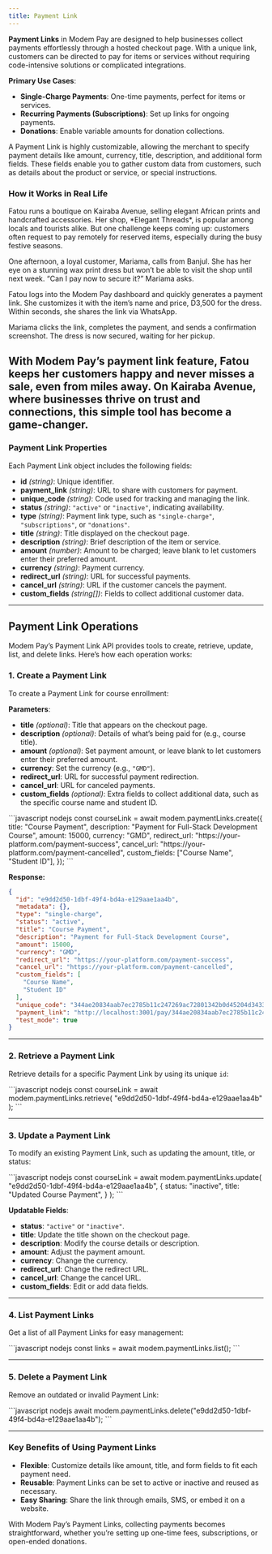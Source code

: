 ```yaml
---
title: Payment Link
---
```


**Payment Links** in Modem Pay are designed to help businesses collect payments effortlessly through a hosted checkout page. With a unique link, customers can be directed to pay for items or services without requiring code-intensive solutions or complicated integrations. 

**Primary Use Cases**:
- **Single-Charge Payments**: One-time payments, perfect for items or services.
- **Recurring Payments (Subscriptions)**: Set up links for ongoing payments.
- **Donations**: Enable variable amounts for donation collections.

A Payment Link is highly customizable, allowing the merchant to specify payment details like amount, currency, title, description, and additional form fields. These fields enable you to gather custom data from customers, such as details about the product or service, or special instructions.

### How it Works in Real Life

<Tip>
Fatou runs a boutique on Kairaba Avenue, selling elegant African prints and handcrafted accessories. Her shop, *Elegant Threads*, is popular among locals and tourists alike. But one challenge keeps coming up: customers often request to pay remotely for reserved items, especially during the busy festive seasons.  

One afternoon, a loyal customer, Mariama, calls from Banjul. She has her eye on a stunning wax print dress but won’t be able to visit the shop until next week. “Can I pay now to secure it?” Mariama asks.  

Fatou logs into the Modem Pay dashboard and quickly generates a payment link. She customizes it with the item’s name and price, D3,500 for the dress. Within seconds, she shares the link via WhatsApp.  

Mariama clicks the link, completes the payment, and sends a confirmation screenshot. The dress is now secured, waiting for her pickup.  

With Modem Pay’s payment link feature, Fatou keeps her customers happy and never misses a sale, even from miles away. On Kairaba Avenue, where businesses thrive on trust and connections, this simple tool has become a game-changer.
</Tip>
---

### Payment Link Properties

Each Payment Link object includes the following fields:

- **id** *(string)*: Unique identifier.
- **payment_link** *(string)*: URL to share with customers for payment.
- **unique_code** *(string)*: Code used for tracking and managing the link.
- **status** *(string)*: `"active"` or `"inactive"`, indicating availability.
- **type** *(string)*: Payment link type, such as `"single-charge"`, `"subscriptions"`, or `"donations"`.
- **title** *(string)*: Title displayed on the checkout page.
- **description** *(string)*: Brief description of the item or service.
- **amount** *(number)*: Amount to be charged; leave blank to let customers enter their preferred amount.
- **currency** *(string)*: Payment currency.
- **redirect_url** *(string)*: URL for successful payments.
- **cancel_url** *(string)*: URL if the customer cancels the payment.
- **custom_fields** *(string[])*: Fields to collect additional customer data.

--- 

## Payment Link Operations

Modem Pay’s Payment Link API provides tools to create, retrieve, update, list, and delete links. Here’s how each operation works:


### 1. Create a Payment Link

To create a Payment Link for course enrollment:

**Parameters**:
- **title** *(optional)*: Title that appears on the checkout page.
- **description** *(optional)*: Details of what’s being paid for (e.g., course title).
- **amount** *(optional)*: Set payment amount, or leave blank to let customers enter their preferred amount.
- **currency**: Set the currency (e.g., `"GMD"`).
- **redirect_url**: URL for successful payment redirection.
- **cancel_url**: URL for canceled payments.
- **custom_fields** *(optional)*: Extra fields to collect additional data, such as the specific course name and student ID.

<CodeGroup>
```javascript nodejs
const courseLink = await modem.paymentLinks.create({
    title: "Course Payment",
    description: "Payment for Full-Stack Development Course",
    amount: 15000,
    currency: "GMD",
    redirect_url: "https://your-platform.com/payment-success",
    cancel_url: "https://your-platform.com/payment-cancelled",
    custom_fields: ["Course Name", "Student ID"],
});
```
</CodeGroup>

**Response:**

```json
{
  "id": "e9dd2d50-1dbf-49f4-bd4a-e129aae1aa4b",
  "metadata": {},
  "type": "single-charge",
  "status": "active",
  "title": "Course Payment",
  "description": "Payment for Full-Stack Development Course",
  "amount": 15000,
  "currency": "GMD",
  "redirect_url": "https://your-platform.com/payment-success",
  "cancel_url": "https://your-platform.com/payment-cancelled",
  "custom_fields": [
    "Course Name",
    "Student ID"
  ],
  "unique_code": "344ae20834aab7ec2785b11c247269ac72801342b0d45204d34332a34308e217",
  "payment_link": "http://localhost:3001/pay/344ae20834aab7ec2785b11c247269ac72801342b0d45204d34332a34308e217",
  "test_mode": true
}
```

---

### 2. Retrieve a Payment Link

Retrieve details for a specific Payment Link by using its unique `id`:

<CodeGroup>
```javascript nodejs
const courseLink = await modem.paymentLinks.retrieve(
    "e9dd2d50-1dbf-49f4-bd4a-e129aae1aa4b"
);
```
</CodeGroup>

---

### 3. Update a Payment Link

To modify an existing Payment Link, such as updating the amount, title, or status:

<CodeGroup>
```javascript nodejs
const courseLink = await modem.paymentLinks.update(
    "e9dd2d50-1dbf-49f4-bd4a-e129aae1aa4b",
    {
      status: "inactive",
      title: "Updated Course Payment",
    }
);
```
</CodeGroup>

**Updatable Fields**:
- **status**: `"active"` or `"inactive"`.
- **title**: Update the title shown on the checkout page.
- **description**: Modify the course details or description.
- **amount**: Adjust the payment amount.
- **currency**: Change the currency.
- **redirect_url**: Change the redirect URL.
- **cancel_url**: Change the cancel URL.
- **custom_fields**: Edit or add data fields.

---

### 4. List Payment Links

Get a list of all Payment Links for easy management:

<CodeGroup>
```javascript nodejs
const links = await modem.paymentLinks.list();
```
</CodeGroup>

---

### 5. Delete a Payment Link

Remove an outdated or invalid Payment Link:

<CodeGroup>
```javascript nodejs
await modem.paymentLinks.delete("e9dd2d50-1dbf-49f4-bd4a-e129aae1aa4b");
```
</CodeGroup>

--- 

### Key Benefits of Using Payment Links

- **Flexible**: Customize details like amount, title, and form fields to fit each payment need.
- **Reusable**: Payment Links can be set to active or inactive and reused as necessary.
- **Easy Sharing**: Share the link through emails, SMS, or embed it on a website.

With Modem Pay’s Payment Links, collecting payments becomes straightforward, whether you’re setting up one-time fees, subscriptions, or open-ended donations.
